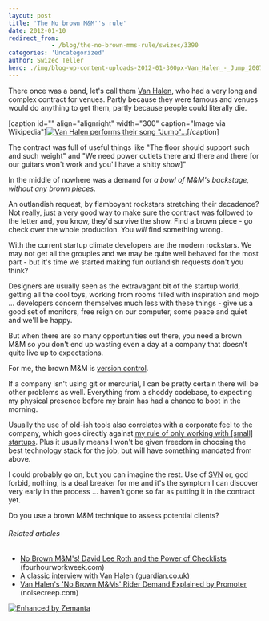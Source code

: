 ```yaml
---
layout: post
title: 'The No brown M&M''s rule'
date: 2012-01-10
redirect_from: 
            - /blog/the-no-brown-mms-rule/swizec/3390
categories: 'Uncategorized'
author: Swizec Teller
hero: ./img/blog-wp-content-uploads-2012-01-300px-Van_Halen_-_Jump_2007-11-102.jpg
---
```

There once was a band, let's call them [Van Halen](http://www.van-halen.com "Van Halen"), who had a very long and complex contract for venues. Partly because they were famous and venues would do anything to get them, partly because people could literally die.



\[caption id="" align="alignright" width="300" caption="Image via Wikipedia"][![Van Halen performs their song "Jump"...](./img/blog-wp-content-uploads-2012-01-300px-Van_Halen_-_Jump_2007-11-102.jpg 'Van Halen performs their song "Jump"...')](http://commons.wikipedia.org/wiki/File:Van_Halen_-_Jump_2007-11-10.jpg)\[/caption]



The contract was full of useful things like "The floor should support such and such weight" and "We need power outlets there and there and there \[or our guitars won't work and you'll have a shitty show]"



In the middle of nowhere was a demand for _a bowl of M&M's backstage, without any brown pieces_.



An outlandish request, by flamboyant rockstars stretching their decadence? Not really, just a very good way to make sure the contract was followed to the letter and, you know, they'd survive the show. Find a brown piece - go check over the whole production. You _will_ find something wrong.



With the current startup climate developers are the modern rockstars. We may not get all the groupies and we may be quite well behaved for the most part - but it's time we started making fun outlandish requests don't you think?



Designers are usually seen as the extravagant bit of the startup world, getting all the cool toys, working from rooms filled with inspiration and mojo ... developers concern themselves much less with these things - give us a good set of monitors, free reign on our computer, some peace and quiet and we'll be happy.



But when there are so many opportunities out there, you need a brown M&M so you don't end up wasting even a day at a company that doesn't quite live up to expectations.



For me, the brown M&M is [version control](http://en.wikipedia.org/wiki/Revision_control "Revision control").



If a company isn't using git or mercurial, I can be pretty certain there will be other problems as well. Everything from a shoddy codebase, to expecting my physical presence before my brain has had a chance to boot in the morning.



Usually the use of old-ish tools also correlates with a corporate feel to the company, which goes directly against [my rule of only working with \[small\] startups](http://swizec.com/blog/why-i-only-work-with-startups/swizec/2936). Plus it usually means I won't be given freedom in choosing the best technology stack for the job, but will have something mandated from above.



I could probably go on, but you can imagine the rest. Use of [SVN](http://subversion.apache.org/ "Apache Subversion") or, god forbid, nothing, is a deal breaker for me and it's the symptom I can discover very early in the process ... haven't gone so far as putting it in the contract yet.



Do you use a brown M&M technique to assess potential clients?

###### Related articles

- [No Brown M&M's! David Lee Roth and the Power of Checklists](http://www.fourhourworkweek.com/blog/2012/01/01/no-brown-mms-david-lee-roth-and-the-power-of-checklists/) (fourhourworkweek.com)
- [A classic interview with Van Halen](http://r.zemanta.com/?u=http%3A//www.guardian.co.uk/music/musicblog/2012/jan/04/valen-halen-david-lee-roth&a=69445001&rid=b1fa680b-accb-4c9c-9a28-6e4812ae6347&e=f775e713b9d76aa8a86b40cca9fd4251) (guardian.co.uk)
- [Van Halen's 'No Brown M&Ms' Rider Demand Explained by Promoter](http://www.noisecreep.com/2011/11/30/van-halens-brown-M-Ms-rider-demand/) (noisecreep.com)

[![Enhanced by Zemanta](http://img.zemanta.com/zemified_e.png?x-id=b1fa680b-accb-4c9c-9a28-6e4812ae6347)](http://www.zemanta.com/ "Enhanced by Zemanta")